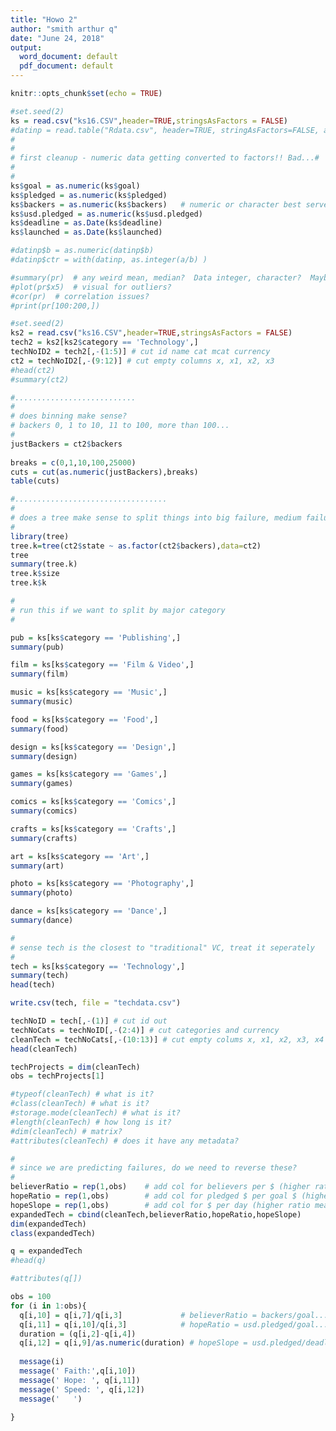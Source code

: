 ---
title: "Howo 2"
author: "smith arthur q"
date: "June 24, 2018"
output:
  word_document: default
  pdf_document: default
---

```{r setup, include=FALSE, echo=FALSE}
knitr::opts_chunk$set(echo = TRUE)
```

```{r read-csv}
#set.seed(2)
ks = read.csv("ks16.CSV",header=TRUE,stringsAsFactors = FALSE)
#datinp = read.table("Rdata.csv", header=TRUE, stringAsFactors=FALSE, as.is = !stringsAsFactors , sep=",")
#
#
# first cleanup - numeric data getting converted to factors!! Bad...#
#
#
ks$goal = as.numeric(ks$goal)
ks$pledged = as.numeric(ks$pledged)
ks$backers = as.numeric(ks$backers)   # numeric or character best serve our needs?
ks$usd.pledged = as.numeric(ks$usd.pledged)
ks$deadline = as.Date(ks$deadline)
ks$launched = as.Date(ks$launched)

#datinp$b = as.numeric(datinp$b)
#datinp$ctr = with(datinp, as.integer(a/b) )

#summary(pr)  # any weird mean, median?  Data integer, character?  Maybe an outlier?  
#plot(pr$x5)  # visual for outliers?
#cor(pr)  # correlation issues?
#print(pr[100:200,])

```
```{r examine-the-data}
#set.seed(2)
ks2 = read.csv("ks16.CSV",header=TRUE,stringsAsFactors = FALSE)
tech2 = ks2[ks2$category == 'Technology',]
techNoID2 = tech2[,-(1:5)] # cut id name cat mcat currency  
ct2 = techNoID2[,-(9:12)] # cut empty columns x, x1, x2, x3 
#head(ct2)
#summary(ct2)

```

```{r binning}
#...........................
#
# does binning make sense?  
# backers 0, 1 to 10, 11 to 100, more than 100...
# 
justBackers = ct2$backers 
  
breaks = c(0,1,10,100,25000)
cuts = cut(as.numeric(justBackers),breaks)
table(cuts)

```

```{r tree}
#..................................
#
# does a tree make sense to split things into big failure, medium failure, iffy failure
#
library(tree)
tree.k=tree(ct2$state ~ as.factor(ct2$backers),data=ct2)
tree
summary(tree.k)
tree.k$size
tree.k$k

```

```{r categorize-data}
#
# run this if we want to split by major category
#

pub = ks[ks$category == 'Publishing',]
summary(pub)

film = ks[ks$category == 'Film & Video',]
summary(film)

music = ks[ks$category == 'Music',]
summary(music)

food = ks[ks$category == 'Food',]
summary(food)

design = ks[ks$category == 'Design',]
summary(design)

games = ks[ks$category == 'Games',]
summary(games)

comics = ks[ks$category == 'Comics',]
summary(comics)

crafts = ks[ks$category == 'Crafts',]
summary(crafts)

art = ks[ks$category == 'Art',]
summary(art)

photo = ks[ks$category == 'Photography',]
summary(photo)

dance = ks[ks$category == 'Dance',]
summary(dance)

```

```{r just-tech}
#
# sense tech is the closest to "traditional" VC, treat it seperately
#
tech = ks[ks$category == 'Technology',]
summary(tech)
head(tech)
```


```{r save-tech-data}
write.csv(tech, file = "techdata.csv")

```


```{r clean-the-data}
techNoID = tech[,-(1)] # cut id out 
techNoCats = techNoID[,-(2:4)] # cut categories and currency
cleanTech = techNoCats[,-(10:13)] # cut empty colums x, x1, x2, x3, x4
head(cleanTech)

```

```{r prep-to-engineer}
techProjects = dim(cleanTech)
obs = techProjects[1]

#typeof(cleanTech) # what is it?
#class(cleanTech) # what is it?  
#storage.mode(cleanTech) # what is it?  
#length(cleanTech) # how long is it?  
#dim(cleanTech) # matrix?
#attributes(cleanTech) # does it have any metadata?


```

```{r add-3-columns}
#
# since we are predicting failures, do we need to reverse these?
#
believerRatio = rep(1,obs)    # add col for believers per $ (higher ratio means more believers)
hopeRatio = rep(1,obs)        # add col for pledged $ per goal $ (higher ratio means they are TRUE believers )  
hopeSlope = rep(1,obs)        # add col for $ per day (higher ratio means hope is going viral) 
expandedTech = cbind(cleanTech,believerRatio,hopeRatio,hopeSlope) 
dim(expandedTech)
class(expandedTech)

q = expandedTech
#head(q)

```

```{r engineer}
#attributes(q[])

obs = 100
for (i in 1:obs){
  q[i,10] = q[i,7]/q[i,3]             # believerRatio = backers/goal................do more believers/$ matter?  
  q[i,11] = q[i,10]/q[i,3]            # hopeRatio = usd.pledged/goal................do "strong" believers/$ matter? 
  duration = (q[i,2]-q[i,4]) 
  q[i,12] = q[i,9]/as.numeric(duration) # hopeSlope = usd.pledged/deadline-launched...does "faster" uptake matter?  
 
  message(i)
  message(' Faith:',q[i,10])
  message(' Hope: ', q[i,11])
  message(' Speed: ', q[i,12])  
  message('   ')

}

```



